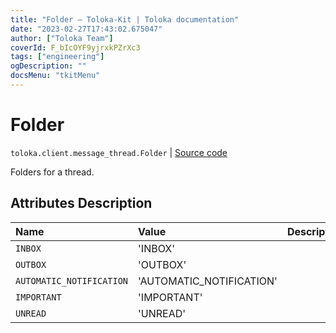 ```yaml
---
title: "Folder — Toloka-Kit | Toloka documentation"
date: "2023-02-27T17:43:02.675047"
author: ["Toloka Team"]
coverId: F_bIcOYF9yjrxkPZrXc3
tags: ["engineering"]
ogDescription: ""
docsMenu: "tkitMenu"
---
```


# Folder
`toloka.client.message_thread.Folder` | [Source code](https://github.com/Toloka/toloka-kit/blob/v1.1.4/src/client/message_thread.py#L35)

Folders for a thread.

## Attributes Description

| Name | Value | Description |
| :------| :-----------| :----------| 
`INBOX`|'INBOX'|
`OUTBOX`|'OUTBOX'|
`AUTOMATIC_NOTIFICATION`|'AUTOMATIC_NOTIFICATION'|
`IMPORTANT`|'IMPORTANT'|
`UNREAD`|'UNREAD'|